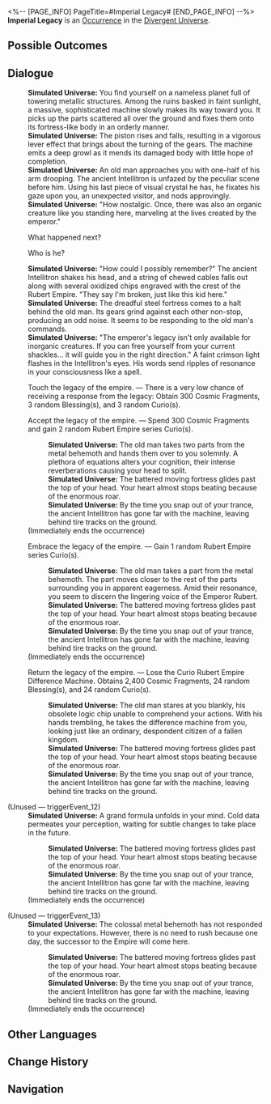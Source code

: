 <%-- [PAGE_INFO]
PageTitle=#Imperial Legacy#
[END_PAGE_INFO] --%>
{{Stub}}
{{Simulated Universe Event Infobox
|id            = 21501
|title         = 
|image         = Occurrence Machine Empire.png
|domains_su    = 
|domains_swarm = 
|domains_gng   = 
|domains_du    = Unknown
|domains_und   = 
|requirements  = 
|prev          = 
|next          = 
|characters    = 
|factions      = 
|order         = 
|order_du      = 097
}}
'''Imperial Legacy''' is an [[Divergent Universe/Occurrence|Occurrence]] in the [[Divergent Universe]].

==Possible Outcomes==
{{Possible Outcomes
|choice_1 = Touch the legacy of the empire.
|result_1 = There is a very low chance of receiving a response from the legacy: Obtain 300 Cosmic Fragments, 3 random Blessing(s), and 3 random Curio(s).

|choice_2 = Accept the legacy of the empire.
|result_2 = Spend 300 Cosmic Fragments and gain 2 random Rubert Empire series Curio(s).

|choice_3 = Embrace the legacy of the empire.
|result_3 = Gain 1 random Rubert Empire series Curio(s).

|choice_4 = Return the legacy of the empire.
|result_4 = Lose the Curio Rubert Empire Difference Machine. Obtains 2,400 Cosmic Fragments, 24 random Blessing(s), and 24 random Curio(s).
}}
<!--
==Gameplay Notes==
* 
-->
==Dialogue==
{{Dialogue Start}}
:'''Simulated Universe:''' You find yourself on a nameless planet full of towering metallic structures. Among the ruins basked in faint sunlight, a massive, sophisticated machine slowly makes its way toward you. It picks up the parts scattered all over the ground and fixes them onto its fortress-like body in an orderly manner.
:'''Simulated Universe:''' The piston rises and falls, resulting in a vigorous lever effect that brings about the turning of the gears. The machine emits a deep growl as it mends its damaged body with little hope of completion.
:'''Simulated Universe:''' An old man approaches you with one-half of his arm drooping. The ancient Intellitron is unfazed by the peculiar scene before him. Using his last piece of visual crystal he has, he fixates his gaze upon you, an unexpected visitor, and nods approvingly.
:'''Simulated Universe:''' "How nostalgic. Once, there was also an organic creature like you standing here, marveling at the lives created by the emperor."
:{{DIcon|Arrow}} What happened next?
:{{DIcon|Arrow}} Who is he?
:'''Simulated Universe:''' "How could I possibly remember?" The ancient Intellitron shakes his head, and a string of chewed cables falls out along with several oxidized chips engraved with the crest of the Rubert Empire. "They say I'm broken, just like this kid here."
:'''Simulated Universe:''' The dreadful steel fortress comes to a halt behind the old man. Its gears grind against each other non-stop, producing an odd noise. It seems to be responding to the old man's commands.
:'''Simulated Universe:''' "The emperor's legacy isn't only available for inorganic creatures. If you can free yourself from your current shackles... it will guide you in the right direction." A faint crimson light flashes in the Intellitron's eyes. His words send ripples of resonance in your consciousness like a spell.
:{{DIcon|Star}} Touch the legacy of the empire. &mdash; There is a very low chance of receiving a response from the legacy: Obtain 300 Cosmic Fragments, 3 random Blessing(s), and 3 random Curio(s).
:{{DIcon|Star}} Accept the legacy of the empire. &mdash; Spend 300 Cosmic Fragments and gain 2 random Rubert Empire series Curio(s).
::'''Simulated Universe:''' The old man takes two parts from the metal behemoth and hands them over to you solemnly. A plethora of equations alters your cognition, their intense reverberations causing your head to split.
::'''Simulated Universe:''' The battered moving fortress glides past the top of your head. Your heart almost stops beating because of the enormous roar.
::'''Simulated Universe:''' By the time you snap out of your trance, the ancient Intellitron has gone far with the machine, leaving behind tire tracks on the ground.
:;(Immediately ends the occurrence)
:{{DIcon|Star}} Embrace the legacy of the empire. &mdash; Gain 1 random Rubert Empire series Curio(s).
::'''Simulated Universe:''' The old man takes a part from the metal behemoth. The part moves closer to the rest of the parts surrounding you in apparent eagerness. Amid their resonance, you seem to discern the lingering voice of the Emperor Rubert.
::'''Simulated Universe:''' The battered moving fortress glides past the top of your head. Your heart almost stops beating because of the enormous roar.
::'''Simulated Universe:''' By the time you snap out of your trance, the ancient Intellitron has gone far with the machine, leaving behind tire tracks on the ground.
:;(Immediately ends the occurrence)
:{{DIcon|Star}} Return the legacy of the empire. &mdash; Lose the Curio Rubert Empire Difference Machine. Obtains 2,400 Cosmic Fragments, 24 random Blessing(s), and 24 random Curio(s).
::'''Simulated Universe:''' The old man stares at you blankly, his obsolete logic chip unable to comprehend your actions. With his hands trembling, he takes the difference machine from you, looking just like an ordinary, despondent citizen of a fallen kingdom.
::'''Simulated Universe:''' The battered moving fortress glides past the top of your head. Your heart almost stops beating because of the enormous roar.
::'''Simulated Universe:''' By the time you snap out of your trance, the ancient Intellitron has gone far with the machine, leaving behind tire tracks on the ground.


;(Unused &mdash; triggerEvent_12)
:'''Simulated Universe:''' A grand formula unfolds in your mind. Cold data permeates your perception, waiting for subtle changes to take place in the future.
::'''Simulated Universe:''' The battered moving fortress glides past the top of your head. Your heart almost stops beating because of the enormous roar.
::'''Simulated Universe:''' By the time you snap out of your trance, the ancient Intellitron has gone far with the machine, leaving behind tire tracks on the ground.
:;(Immediately ends the occurrence)

;(Unused &mdash; triggerEvent_13)
:'''Simulated Universe:''' The colossal metal behemoth has not responded to your expectations. However, there is no need to rush because one day, the successor to the Empire will come here.
::'''Simulated Universe:''' The battered moving fortress glides past the top of your head. Your heart almost stops beating because of the enormous roar.
::'''Simulated Universe:''' By the time you snap out of your trance, the ancient Intellitron has gone far with the machine, leaving behind tire tracks on the ground.
:;(Immediately ends the occurrence)
{{Dialogue End}}

==Other Languages==
{{Other Languages
|en   = Imperial Legacy
|zhs  = 帝国遗产
|zht  = 帝國遺產
|ja   = {{Rubi|帝国|ていこく}}の{{Rubi|遺産|いさん}}
|ko   = 제국의 유산
|es   = Legado imperial
|fr   = Héritage impérial
|ru   = Наследие империи
|th   = มรดกของจักรวรรดิ
|vi   = Di Sản Đế Quốc
|de   = Vermächtnis des Imperiums
|id   = Warisan Kekaisaran
|pt   = Legado Imperial
}}

==Change History==
{{Change History|null}}

==Navigation==
{{Occurrence Navbox}}